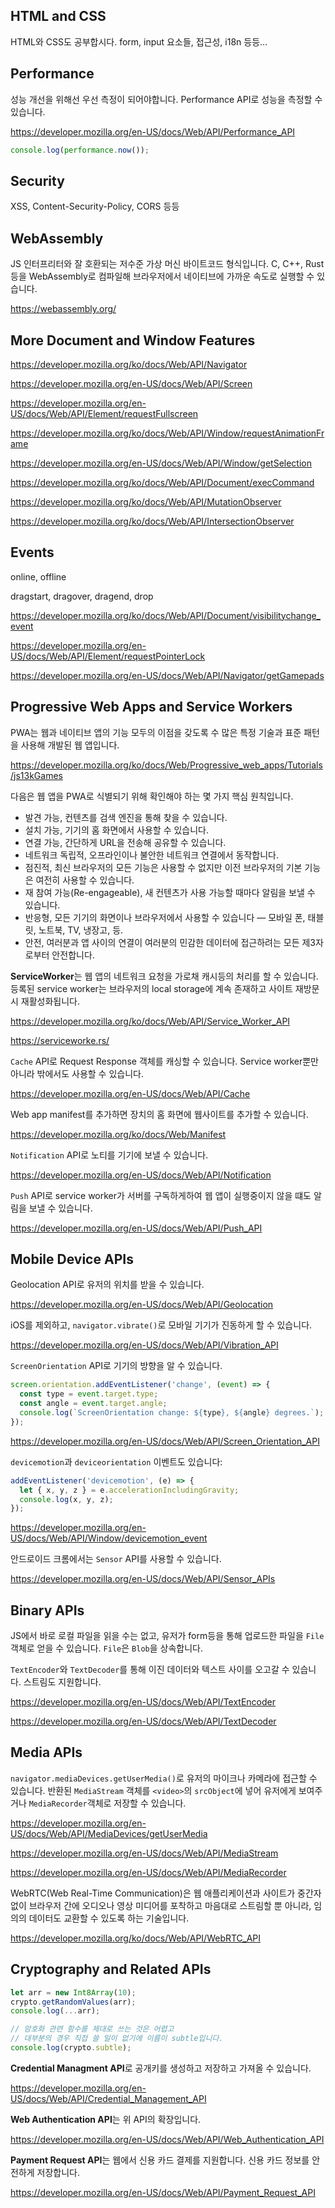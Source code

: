 ## HTML and CSS

HTML와 CSS도 공부합시다. form, input 요소들, 접근성, i18n 등등...

## Performance

성능 개선을 위해선 우선 측정이 되어야합니다. Performance API로 성능을 측정할 수
있습니다.

https://developer.mozilla.org/en-US/docs/Web/API/Performance_API

```js
console.log(performance.now());
```

## Security

XSS, Content-Security-Policy, CORS 등등

## WebAssembly

JS 인터프리터와 잘 호환되는 저수준 가상 머신 바이트코드 형식입니다. C, C++, Rust
등을 WebAssembly로 컴파일해 브라우저에서 네이티브에 가까운 속도로 실행할 수
있습니다.

https://webassembly.org/

## More Document and Window Features

https://developer.mozilla.org/ko/docs/Web/API/Navigator

https://developer.mozilla.org/en-US/docs/Web/API/Screen

https://developer.mozilla.org/en-US/docs/Web/API/Element/requestFullscreen

https://developer.mozilla.org/ko/docs/Web/API/Window/requestAnimationFrame

https://developer.mozilla.org/en-US/docs/Web/API/Window/getSelection

https://developer.mozilla.org/ko/docs/Web/API/Document/execCommand

https://developer.mozilla.org/ko/docs/Web/API/MutationObserver

https://developer.mozilla.org/ko/docs/Web/API/IntersectionObserver

## Events

online, offline

dragstart, dragover, dragend, drop

https://developer.mozilla.org/ko/docs/Web/API/Document/visibilitychange_event

https://developer.mozilla.org/en-US/docs/Web/API/Element/requestPointerLock

https://developer.mozilla.org/en-US/docs/Web/API/Navigator/getGamepads

## Progressive Web Apps and Service Workers

PWA는 웹과 네이티브 앱의 기능 모두의 이점을 갖도록 수 많은 특정 기술과 표준
패턴을 사용해 개발된 웹 앱입니다.

https://developer.mozilla.org/ko/docs/Web/Progressive_web_apps/Tutorials/js13kGames

다음은 웹 앱을 PWA로 식별되기 위해 확인해야 하는 몇 가지 핵심 원칙입니다.

- 발견 가능, 컨텐츠를 검색 엔진을 통해 찾을 수 있습니다.
- 설치 가능, 기기의 홈 화면에서 사용할 수 있습니다.
- 연결 가능, 간단하게 URL을 전송해 공유할 수 있습니다.
- 네트워크 독립적, 오프라인이나 불안한 네트워크 연결에서 동작합니다.
- 점진적, 최신 브라우저의 모든 기능은 사용할 수 없지만 이전 브라우저의 기본
  기능은 여전히 사용할 수 있습니다.
- 재 참여 가능(Re-engageable), 새 컨텐츠가 사용 가능할 때마다 알림을 보낼 수
  있습니다.
- 반응형, 모든 기기의 화면이나 브라우저에서 사용할 수 있습니다 — 모바일 폰,
  태블릿, 노트북, TV, 냉장고, 등.
- 안전, 여러분과 앱 사이의 연결이 여러분의 민감한 데이터에 접근하려는 모든
  제3자로부터 안전합니다.

**ServiceWorker**는 웹 앱의 네트워크 요청을 가로채 캐시등의 처리를 할 수
있습니다. 등록된 service worker는 브라우저의 local storage에 계속 존재하고
사이트 재방문시 재활성화됩니다.

https://developer.mozilla.org/ko/docs/Web/API/Service_Worker_API

https://serviceworke.rs/

`Cache` API로 Request Response 객체를 캐싱할 수 있습니다. Service worker뿐만
아니라 밖에서도 사용할 수 있습니다.

https://developer.mozilla.org/en-US/docs/Web/API/Cache

Web app manifest를 추가하면 장치의 홈 화면에 웹사이트를 추가할 수 있습니다.

https://developer.mozilla.org/ko/docs/Web/Manifest

`Notification` API로 노티를 기기에 보낼 수 있습니다.

https://developer.mozilla.org/en-US/docs/Web/API/Notification

`Push` API로 service worker가 서버를 구독하게하여 웹 앱이 실행중이지 않을 떄도
알림을 보낼 수 있습니다.

https://developer.mozilla.org/en-US/docs/Web/API/Push_API

## Mobile Device APIs

Geolocation API로 유저의 위치를 받을 수 있습니다.

https://developer.mozilla.org/en-US/docs/Web/API/Geolocation

iOS를 제외하고, `navigator.vibrate()`로 모바일 기기가 진동하게 할 수 있습니다.

https://developer.mozilla.org/en-US/docs/Web/API/Vibration_API

`ScreenOrientation` API로 기기의 방향을 알 수 있습니다.

```js
screen.orientation.addEventListener('change', (event) => {
  const type = event.target.type;
  const angle = event.target.angle;
  console.log(`ScreenOrientation change: ${type}, ${angle} degrees.`);
});
```

https://developer.mozilla.org/en-US/docs/Web/API/Screen_Orientation_API

`devicemotion`과 `deviceorientation` 이벤트도 있습니다:

```js
addEventListener('devicemotion', (e) => {
  let { x, y, z } = e.accelerationIncludingGravity;
  console.log(x, y, z);
});
```

https://developer.mozilla.org/en-US/docs/Web/API/Window/devicemotion_event

안드로이드 크롬에서는 `Sensor` API를 사용할 수 있습니다.

https://developer.mozilla.org/en-US/docs/Web/API/Sensor_APIs

## Binary APIs

JS에서 바로 로컬 파일을 읽을 수는 없고, 유저가 form등을 통해 업로드한 파일을
`File` 객체로 얻을 수 있습니다. `File`은 `Blob`을 상속합니다.

`TextEncoder`와 `TextDecoder`를 통해 이진 데이터와 텍스트 사이를 오고갈 수
있습니다. 스트림도 지원합니다.

https://developer.mozilla.org/en-US/docs/Web/API/TextEncoder

https://developer.mozilla.org/en-US/docs/Web/API/TextDecoder

## Media APIs

`navigator.mediaDevices.getUserMedia()`로 유저의 마이크나 카메라에 접근할 수
있습니다. 반환된 `MediaStream` 객체를 `<video>`의 `srcObject`에 넣어 유저에게
보여주거나 `MediaRecorder`객체로 저장할 수 있습니다.

https://developer.mozilla.org/en-US/docs/Web/API/MediaDevices/getUserMedia

https://developer.mozilla.org/en-US/docs/Web/API/MediaStream

https://developer.mozilla.org/en-US/docs/Web/API/MediaRecorder

WebRTC(Web Real-Time Communication)은 웹 애플리케이션과 사이트가 중간자 없이
브라우저 간에 오디오나 영상 미디어를 포착하고 마음대로 스트림할 뿐 아니라,
임의의 데이터도 교환할 수 있도록 하는 기술입니다.

https://developer.mozilla.org/ko/docs/Web/API/WebRTC_API

## Cryptography and Related APIs

```js
let arr = new Int8Array(10);
crypto.getRandomValues(arr);
console.log(...arr);

// 암호화 관련 함수를 제대로 쓰는 것은 어렵고
// 대부분의 경우 직접 쓸 일이 없기에 이름이 subtle입니다.
console.log(crypto.subtle);
```

**Credential Managment API**로 공개키를 생성하고 저장하고 가져올 수 있습니다.

https://developer.mozilla.org/en-US/docs/Web/API/Credential_Management_API

**Web Authentication API**는 위 API의 확장입니다.

https://developer.mozilla.org/en-US/docs/Web/API/Web_Authentication_API

**Payment Request API**는 웹에서 신용 카드 결제를 지원합니다. 신용 카드 정보를
안전하게 저장합니다.

https://developer.mozilla.org/en-US/docs/Web/API/Payment_Request_API
